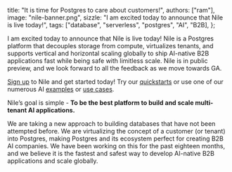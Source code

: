   title: "It is time for Postgres to care about customers!",
  authors: ["ram"],
  image: "nile-banner.png",
  sizzle:
    "I am excited today to announce that Nile is live today!",
  tags: ["database", "serverless", "postgres", "AI", "B2B],
};

I am excited today to announce that Nile is live today! Nile is a Postgres platform that decouples storage from compute, virtualizes tenants, and supports vertical and horizontal scaling globally to ship AI-native B2B applications fast while being safe with limitless scale. Nile is in public preview, and we look forward to all the feedback as we move towards GA. 

[Sign up](https://console.thenile.dev/) to Nile and get started today! Try our [quickstarts](https://www.thenile.dev/docs/getting-started/languages) or use one of our numerous AI [examples](https://www.thenile.dev/docs/getting-started/examples) or [use cases](https://www.thenile.dev/docs/getting-started/usecases).

Nile’s goal is simple - **To be the best platform to build and scale multi-tenant AI applications.**

We are taking a new approach to building databases that have not been attempted before. We are virtualizing the concept of a customer (or tenant) into Postgres, making Postgres and its ecosystem perfect for creating B2B AI companies. We have been working on this for the past eighteen months, and we believe it is the fastest and safest way to develop AI-native B2B applications and scale globally.